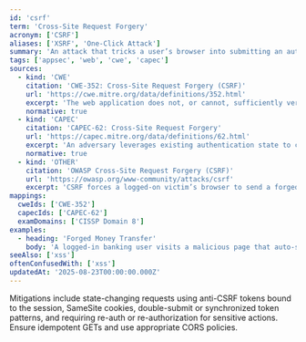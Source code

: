 ```yaml
---
id: 'csrf'
term: 'Cross-Site Request Forgery'
acronym: ['CSRF']
aliases: ['XSRF', 'One-Click Attack']
summary: 'An attack that tricks a user’s browser into submitting an authenticated request to a target site without the user’s intent, leveraging existing cookies or credentials.'
tags: ['appsec', 'web', 'cwe', 'capec']
sources:
  - kind: 'CWE'
    citation: 'CWE-352: Cross-Site Request Forgery (CSRF)'
    url: 'https://cwe.mitre.org/data/definitions/352.html'
    excerpt: 'The web application does not, or cannot, sufficiently verify whether a well-formed, valid, consistent request was intentionally provided by the user.'
    normative: true
  - kind: 'CAPEC'
    citation: 'CAPEC-62: Cross-Site Request Forgery'
    url: 'https://capec.mitre.org/data/definitions/62.html'
    excerpt: 'An adversary leverages existing authentication state to cause a victim’s browser to perform an action that benefits the adversary.'
    normative: true
  - kind: 'OTHER'
    citation: 'OWASP Cross-Site Request Forgery (CSRF)'
    url: 'https://owasp.org/www-community/attacks/csrf'
    excerpt: 'CSRF forces a logged-on victim’s browser to send a forged HTTP request to a vulnerable web application.'
mappings:
  cweIds: ['CWE-352']
  capecIds: ['CAPEC-62']
  examDomains: ['CISSP Domain 8']
examples:
  - heading: 'Forged Money Transfer'
    body: 'A logged-in banking user visits a malicious page that auto-submits a hidden form to the bank’s /transfer endpoint using the victim’s session cookies.'
seeAlso: ['xss']
oftenConfusedWith: ['xss']
updatedAt: '2025-08-23T00:00:00.000Z'
---
```


Mitigations include state-changing requests using anti-CSRF tokens bound to the session, SameSite cookies, double-submit or synchronized token patterns, and requiring re-auth or re-authorization for sensitive actions. Ensure idempotent GETs and use appropriate CORS policies.
